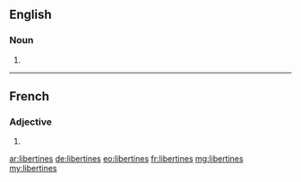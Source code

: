 ==English==

===Noun===
{{head|en|plural}}

# {{plural of|libertine|lang=en}}

----

==French==

===Adjective===
{{fr-adj-form}}

# {{feminine plural of|libertin|lang=fr}}

[[ar:libertines]]
[[de:libertines]]
[[eo:libertines]]
[[fr:libertines]]
[[mg:libertines]]
[[my:libertines]]